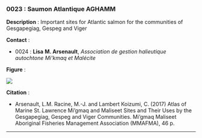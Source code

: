 ### 0023 : Saumon Atlantique AGHAMM {-}

<!-- -------------------------------------------------- -->
**Description** : Important sites for Atlantic salmon for the communities of Gesgapegiag, Gespeg and Viger

<!-- -------------------------------------------------- -->


<!-- -------------------------------------------------- -->



<!-- -------------------------------------------------- -->
**Contact** :


  - 0024 : **Lisa** **M. Arsenault**, *Association de gestion halieutique autochtone Mi'kmaq et Malécite*


<!-- -------------------------------------------------- -->
**Figure** :

![](../figures/figures-format/data0023.png)


<!-- -------------------------------------------------- -->
**Citation** :


  - Arsenault, L.M. Racine, M.-J. and Lambert Koizumi, C. (2017) Atlas of Marine St. Lawrence Mi’gmaq and Maliseet Sites and Their Uses by the Gesgapegiag, Gespeg and Viger Communities. Mi’gmaq Maliseet Aboriginal Fisheries Management Association (MMAFMA), 46 p.




<!-- -------------------------------------------------- -->



<hr>
<br>

